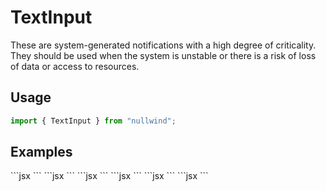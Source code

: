 

<Meta
  title="TextInput"
  description="These are system-generated notifications with a high degree of criticality. They should be used when the system is unstable or there is a risk of loss of data or access to resources."
/>

# TextInput

These are system-generated notifications with a high degree of criticality. They should be used when the system is unstable or there is a risk of loss of data or access to resources.

## Usage

```jsx
import { TextInput } from "nullwind";
```

## Examples

<Playground title="Default">
  <Playground.Preview>
    <TextInput />
  </Playground.Preview>
  <Playground.Code>
    ```jsx
    <TextInput />
    ```
  </Playground.Code>
</Playground>

<Playground title="With label">
  <Playground.Preview>
    <TextInput label="Email" required />
  </Playground.Preview>
  <Playground.Code>
    ```jsx
    <TextInput label="Email" required />
    ```
  </Playground.Code>
</Playground>

<Playground title="With corner">
  <Playground.Preview>
    <TextInput label="Email" corner="This is a corner" />
  </Playground.Preview>
  <Playground.Code>
    ```jsx
    <TextInput label="Email" corner="This is a corner" />
    ```
  </Playground.Code>
</Playground>

<Playground title="With help text">
  <Playground.Preview>
    <TextInput label="Email" helper="This a help message" />
  </Playground.Preview>
  <Playground.Code>
    ```jsx
    <TextInput label="Email" helper="This a help message" />
    ```
  </Playground.Code>
</Playground>

<Playground title="With validation error">
  <Playground.Preview>
    <TextInput label="Email" error="This is a error message" />
  </Playground.Preview>
  <Playground.Code>
    ```jsx
    <TextInput label="Email" error="This is a error message" />
    ```
  </Playground.Code>
</Playground>

<Playground title="Disabled">
  <Playground.Preview>
    <TextInput label="Email" disabled />
  </Playground.Preview>
  <Playground.Code>
    ```jsx
    <TextInput label="Email" disabled />
    ```
  </Playground.Code>
</Playground>
